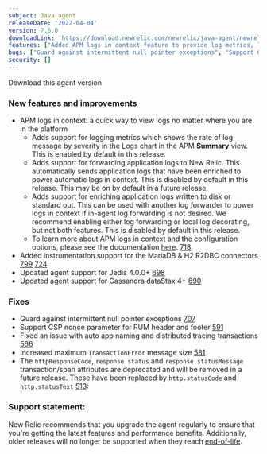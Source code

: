 ```yaml
---
subject: Java agent
releaseDate: '2022-04-04'
version: 7.6.0
downloadLink: 'https://download.newrelic.com/newrelic/java-agent/newrelic-agent/7.6.0/'
features: ["Added APM logs in context feature to provide log metrics, log forwarding, and log enriching", "Instrumentation support for the MariaDB & H2 R2DBC connectors", "Support for Jedis 4.0.0+", "Support for Cassandra dataStax 4+"]
bugs: ["Guard against intermittent null pointer exceptions", "Support CSP nonce parameter for RUM header and footer", "Fixed an issue with auto app naming and distributed tracing transactions", "Increased maximum TransactionError message size"]
security: []
---
```

<ButtonGroup>
  <ButtonLink
    role="button"
    to="https://download.newrelic.com/newrelic/java-agent/newrelic-agent/7.6.0/"
    variant="primary"
  >
    Download this agent version
  </ButtonLink>
</ButtonGroup>

### New features and improvements

* APM logs in context: a quick way to view logs no matter where you are in the platform
  * Adds support for logging metrics which shows the rate of log message by severity in the Logs chart in the APM **Summary** view. This is enabled by default in this release.
  * Adds support for forwarding application logs to New Relic. This automatically sends application logs that have been enriched to power automatic logs in context. This is disabled by default in this release. This may be on by default in a future release.
  * Adds support for enriching application logs written to disk or standard out. This can be used with another log forwarder to power logs in context if in-agent log forwarding is not desired. We recommend enabling either log forwarding or local log decorating, but not both features. This is disabled by default in this release.
  * To learn more about APM logs in context and the configuration options, please see the documentation [here](/docs/logs/logs-context/java-configure-logs-context-all/). [718](https://github.com/newrelic/newrelic-java-agent/pull/718)
* Added instrumentation support for the MariaDB & H2 R2DBC connectors [799](https://github.com/newrelic/newrelic-java-agent/pull/799) [724](https://github.com/newrelic/newrelic-java-agent/pull/724)
* Updated agent support for Jedis 4.0.0+ [698](https://github.com/newrelic/newrelic-java-agent/pull/698)
* Updated agent support for Cassandra dataStax 4+ [690](https://github.com/newrelic/newrelic-java-agent/pull/690)

### Fixes

* Guard against intermittent null pointer exceptions [707](https://github.com/newrelic/newrelic-java-agent/pull/707)
* Support CSP nonce parameter for RUM header and footer [591](https://github.com/newrelic/newrelic-java-agent/pull/591)
* Fixed an issue with auto app naming and distributed tracing transactions [566](https://github.com/newrelic/newrelic-java-agent/pull/566)
* Increased maximum `TransactionError` message size [581](https://github.com/newrelic/newrelic-java-agent/issues/581)
* The `httpResponseCode`, `response.status` and `response.statusMessage` transaction/span attributes are deprecated and will be removed in a future release. These have been replaced by `http.statusCode` and `http.statusText` [513](https://github.com/newrelic/newrelic-java-agent/pull/513):

### Support statement:

New Relic recommends that you upgrade the agent regularly to ensure that you're getting the latest features and performance benefits. Additionally, older releases will no longer be supported when they reach [end-of-life](https://docs.newrelic.com/docs/using-new-relic/cross-product-functions/install-configure/notification-changes-new-relic-saas-features-distributed-software/).
